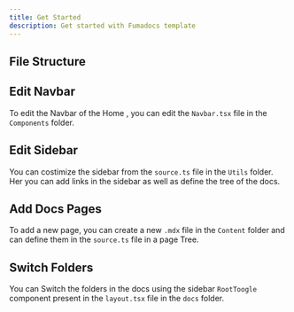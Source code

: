 ---
title: Get Started
description: Get started with Fumadocs template
---

## File Structure
 
<Files>
  <Folder name="app" defaultOpen>
  <Folder name="(Home)" >
    <File name="layout.tsx" />
    <File name="Page.tsx" />
  </Folder>
  <Folder name="docs" >
    <File name="fumedocs files" />
  </Folder>
  </Folder>
  <Folder name="Content">
    <Folder name="folder-1">
    <File name="MDX FILES" />
  </Folder>
  <Folder name="folder-2">
    <File name="MDX FILES" />
  </Folder>
  </Folder>
  <Folder name="Componnts" >
    <File name="Navbar.tsx" />
  </Folder>
  <Folder name="Utils">
    <File name="Source.ts" />
  </Folder>
  
</Files>

## Edit Navbar

To edit the Navbar of the Home , you can edit the `Navbar.tsx` file in the `Components` folder.

## Edit Sidebar

You can costimize the sidebar from the `source.ts` file in the `Utils` folder.<br/>
Her you can add links in the sidebar as well as define the tree of the docs.

## Add Docs Pages

To add a new page, you can create a new `.mdx` file in the `Content` folder and can define them in the `source.ts` file in a page Tree.



## Switch Folders

You can Switch the folders in the docs using the sidebar `RootToogle` component present in the `layout.tsx` file in the `docs` folder.



